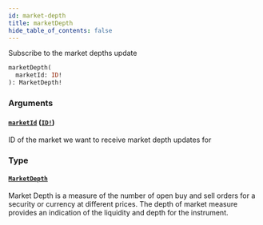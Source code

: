 ```yaml
---
id: market-depth
title: marketDepth
hide_table_of_contents: false
---
```



Subscribe to the market depths update

```graphql
marketDepth(
  marketId: ID!
): MarketDepth!
```


### Arguments

#### [`marketId`](#) ([`ID!`](/docs/testnet/graphql/scalars/id))

ID of the market we want to receive market depth updates for


### Type

#### [`MarketDepth`](/docs/testnet/graphql/objects/market-depth)

Market Depth is a measure of the number of open buy and sell orders for a security or currency at different prices.
The depth of market measure provides an indication of the liquidity and depth for the instrument.




